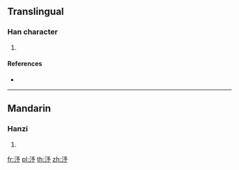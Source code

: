 ==Translingual==

===Han character===
{{Han char|rn=85|rad=水|as=04|sn=7|four=|canj=ENIN|ids=⿰氵予}}

# {{defn|Han|sort=水04}}

====References====
* {{Han ref|kx=0609.090|dkj=17180|dj=1002.060|hdz=31576.040|uh=6C7F|ud=27775}}

----

==Mandarin==

===Hanzi===
{{cmn-hanzi|pin=[[xù]] ([[xu4]]), [[yín]] ([[yin2]])|wg=hsü<sup>4</sup>, yin<sup>2</sup>}}

# {{defn|lang=cmn|sort=水04}}

[[fr:汿]]
[[pl:汿]]
[[th:汿]]
[[zh:汿]]